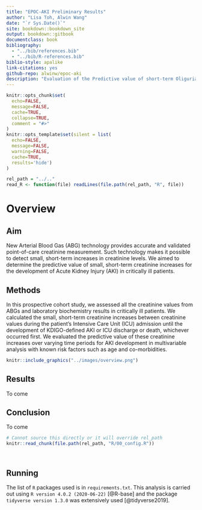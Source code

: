 ```yaml
---
title: "EPOC-AKI Preliminary Results"
author: "Lisa Toh, Alwin Wang"
date: "`r Sys.Date()`"
site: bookdown::bookdown_site
output: bookdown::gitbook
documentclass: book
bibliography:
  - "../bib/references.bib"
  - "../bib/R-references.bib"
biblio-style: apalike
link-citations: yes
github-repo: alwinw/epoc-aki
description: "Evaluation of the Predictive value of short-term Oliguria and minor Creatinine increases for Acute Kidney Injury in ICU"
---
```


```r
knitr::opts_chunk$set(
  echo=FALSE,
  message=FALSE,
  cache=TRUE,
  collapse=TRUE,
  comment = "#>"
)
knitr::opts_template$set(silent = list(
  echo=FALSE,
  message=FALSE,
  warning=FALSE,
  cache=TRUE,
  results='hide')
)

rel_path = "../.."
read_R <- function(file) readLines(file.path(rel_path, "R", file))
```

<!-- Consider using CSS to add in epoc-aki logo -->

# Overview{-}

## Aim{-}

New Arterial Blood Gas (ABG) technology provides accurate and validated point-of-care creatinine measurement. Such technology makes it possible to detect small, short-term increases in creatinine levels. We aimed to determine the predictive value of small, short-term creatinine increases for the development of Acute Kidney Injury (AKI) in critically ill patients. 

## Methods{-}

In this prospective cohort study, we assessed all the creatinine values from ABGs and laboratory biochemistry results in critically ill patients. We calculated the small, short-term creatinine increases between creatinine values during the patient’s Intensive Care Unit (ICU) admission until the development of KDIGO-defined AKI or ICU discharge or death, whichever occurred first. We evaluated the predictive value of these creatinine increases over varying time periods for AKI development in multivariable analysis with known risk factors such as age and co-morbidities.

```r
knitr::include_graphics("../images/overview.png")
```

## Results{-}

To come

## Conclusion{-}

To come

```r
# Cannot source this directly or it will override rel_path
knitr::read_chunk(file.path(rel_path, "R/00_config.R"))
```

```r
```

```r
```

## Running{-}

The list of `R` packages used is in `requirements.txt`.  This analysis is carried out using `R version 4.0.2 (2020-06-22)` [@R-base] and the package `tidyverse version 1.3.0` was extensively used [@tidyverse2019].
